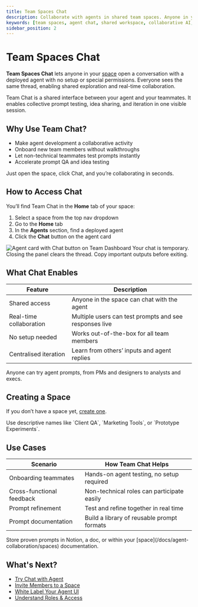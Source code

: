 ```yaml
---
title: Team Spaces Chat
description: Collaborate with agents in shared team spaces. Anyone in your space can chat with deployed agents, explore their capabilities, and build together.
keywords: [team spaces, agent chat, shared workspace, collaborative AI, SmythOS chat, team dashboard]
sidebar_position: 2
---
```


# Team Spaces Chat

**Team Spaces Chat** lets anyone in your [space](/docs/agent-collaboration/spaces) open a conversation with a deployed agent with no setup or special permissions. Everyone sees the same thread, enabling shared exploration and real-time collaboration.

<InfoCallout title="What is it?">
Team Chat is a shared interface between your agent and your teammates. It enables collective prompt testing, idea sharing, and iteration in one visible session.
</InfoCallout>

## Why Use Team Chat?

- Make agent development a collaborative activity  
- Onboard new team members without walkthroughs  
- Let non-technical teammates test prompts instantly  
- Accelerate prompt QA and idea testing

<TipCallout title="Fast Feedback">
Just open the space, click Chat, and you’re collaborating in seconds.
</TipCallout>

## How to Access Chat

You’ll find Team Chat in the **Home** tab of your space:

1. Select a space from the top nav dropdown  
2. Go to the **Home** tab  
3. In the **Agents** section, find a deployed agent  
4. Click the **Chat** button on the agent card  

<Image src="/docs/img/agent_collaboration/team-chat-agent-card.jpg" alt="Agent card with Chat button on Team Dashboard" caption="Click the Chat button to start interacting with any deployed agent in your space."/>

<WarningCallout title="Session-based history">
Your chat is temporary. Closing the panel clears the thread. Copy important outputs before exiting.
</WarningCallout>

## What Chat Enables

| Feature               | Description                                              |
|-----------------------|----------------------------------------------------------|
| Shared access         | Anyone in the space can chat with the agent              |
| Real-time collaboration | Multiple users can test prompts and see responses live |
| No setup needed       | Works out-of-the-box for all team members                |
| Centralised iteration | Learn from others’ inputs and agent replies              |

<InfoCallout title="No coding required">
Anyone can try agent prompts, from PMs and designers to analysts and execs.
</InfoCallout>

## Creating a Space

If you don’t have a space yet, [create one](/docs/agent-collaboration/spaces).

<TipCallout title="Name clearly">
Use descriptive names like `Client QA`, `Marketing Tools`, or `Prototype Experiments`.
</TipCallout>

## Use Cases

| Scenario                          | How Team Chat Helps                          |
|-----------------------------------|----------------------------------------------|
| Onboarding teammates              | Hands-on agent testing, no setup required     |
| Cross-functional feedback         | Non-technical roles can participate easily    |
| Prompt refinement                 | Test and refine together in real time         |
| Prompt documentation              | Build a library of reusable prompt formats    |

<TipCallout title="Save successful prompts">
Store proven prompts in Notion, a doc, or within your [space](/docs/agent-collaboration/spaces) documentation.
</TipCallout>

## What's Next?

- [Try Chat with Agent](/docs/agent-collaboration/chat-with-agent)
- [Invite Members to a Space](/docs/agent-collaboration/spaces/invite-members)
- [White Label Your Agent UI](/docs/agent-collaboration/spaces/white-labeling)
- [Understand Roles & Access](/docs/agent-collaboration/permissions)
